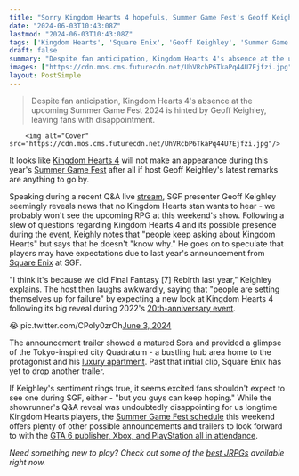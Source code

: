 ```yaml
---
title: "Sorry Kingdom Hearts 4 hopefuls, Summer Game Fest's Geoff Keighley says don't expect another look at the long-awaited RPG sequel: 'People are setting themselves up for failure'"
date: "2024-06-03T10:43:08Z"
lastmod: "2024-06-03T10:43:08Z"
tags: ['Kingdom Hearts', 'Square Enix', 'Geoff Keighley', 'Summer Game Fest', 'Kingdom Hearts 4', 'Final Fantasy 7 Rebirth', 'Sora', 'Quadratum', 'Role-Playing Games', 'JRPGs']
draft: false
summary: "Despite fan anticipation, Kingdom Hearts 4's absence at the upcoming Summer Game Fest 2024 is hinted by Geoff Keighley, leaving fans with disappointment."
images: ["https://cdn.mos.cms.futurecdn.net/UhVRcbP6TkaPq44U7Ejfzi.jpg"]
layout: PostSimple
---
```

> Despite fan anticipation, Kingdom Hearts 4's absence at the upcoming Summer Game Fest 2024 is hinted by Geoff Keighley, leaving fans with disappointment.


        <img alt="Cover" src="https://cdn.mos.cms.futurecdn.net/UhVRcbP6TkaPq44U7Ejfzi.jpg"/>
        
It looks like [<u>Kingdom Hearts 4</u>](https://www.gamesradar.com/kingdom-hearts-4-guide/) will not make an appearance during this year's [Summer Game Fest](https://www.gamesradar.com/tag/summer-game-fest/) after all if host Geoff Keighley's latest remarks are anything to go by.

Speaking during a recent Q&A live [<u>stream</u>](https://www.twitch.tv/videos/2162199165), SGF presenter Geoff Keighley seemingly reveals news that no Kingdom Hearts stan wants to hear - we probably won't see the upcoming RPG at this weekend's show. Following a slew of questions regarding Kingdom Hearts 4 and its possible presence during the event, Keighly notes that "people keep asking about Kingdom Hearts" but says that he doesn't "know why." He goes on to speculate that players may have expectations due to last year's announcement from [Square Enix](https://www.gamesradar.com/tag/square_enix/) at SGF.

"I think it's because we did Final Fantasy [7] Rebirth last year," Keighley explains. The host then laughs awkwardly, saying that "people are setting themselves up for failure" by expecting a new look at Kingdom Hearts 4 following its big reveal during 2022's [<u>20th-anniversary event</u>](https://www.gamesradar.com/kingdom-hearts-4-announced-with-new-trailer-at-20th-anniversary-event/).

😭 pic.twitter.com/CPoIy0zrOh[June 3, 2024](https://twitter.com/xenosaga7/status/1797437212059111505)

The announcement trailer showed a matured Sora and provided a glimpse of the Tokyo-inspired city Quadratum - a bustling hub area home to the protagonist and his [<u>luxury apartment</u>](https://www.gamesradar.com/kingdom-hearts-4-fans-have-discovered-that-sora-now-lives-in-a-dollar12-million-apartment-in-tokyo/). Past that initial clip, Square Enix has yet to drop another trailer.

If Keighley's sentiment rings true, it seems excited fans shouldn't expect to see one during SGF, either - "but you guys can keep hoping." While the showrunner's Q&A reveal was undoubtedly disappointing for us longtime Kingdom Hearts players, the [<u>Summer Game Fest schedule</u>](https://www.gamesradar.com/summer-game-fest-schedule-2024/) this weekend offers plenty of other possible announcements and trailers to look forward to with the [<u>GTA 6 publisher, Xbox, and PlayStation all in attendance</u>](https://www.gamesradar.com/games/summer-games-fest-confirms-gta-6-publisher-xbox-and-playstation-will-all-be-in-attendance-during-next-months-show/).

*Need something new to play? Check out some of the *[<u><em>best JRPGs</em></u>](https://www.gamesradar.com/best-jrpgs/)* available right now.*
        